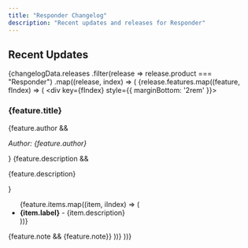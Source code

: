```yaml
---
title: "Responder Changelog"
description: "Recent updates and releases for Responder"
---
```



## Recent Updates

{changelogData.releases
  .filter(release => release.product === "Responder")
  .map((release, index) => (
    <Update key={index} label={release.date}>
      {release.features.map((feature, fIndex) => (
        <div key={fIndex} style={{ marginBottom: '2rem' }}>
          <h3>{feature.title}</h3>
          {feature.author && <p><em>Author: {feature.author}</em></p>}
          {feature.description && <p>{feature.description}</p>}
          <ul>
            {feature.items.map((item, iIndex) => (
              <li key={iIndex}>
                <strong>{item.label}</strong> - {item.description}
              </li>
            ))}
          </ul>
          {feature.note && <Note>{feature.note}</Note>}
        </div>
      ))}
    </Update>
  ))}